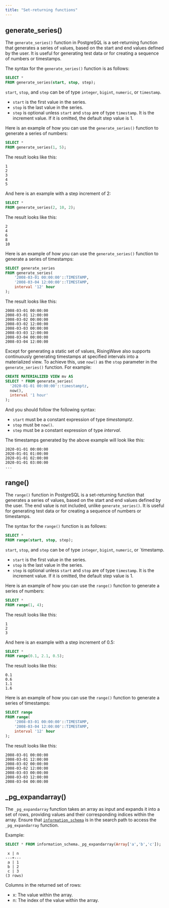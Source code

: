 ```yaml
---
title: "Set-returning functions"
---
```


## generate\_series()

The `generate_series()` function in PostgreSQL is a set-returning function that generates a series of values, based on the start and end values defined by the user. It is useful for generating test data or for creating a sequence of numbers or timestamps.

The syntax for the `generate_series()` function is as follows:

```sql
SELECT *
FROM generate_series(start, stop, step);
```

`start`, `stop`, and `step` can be of type `integer`, `bigint`, `numeric`, or `timestamp`.

* `start` is the first value in the series.
* `stop` is the last value in the series.
* `step` is optional unless `start` and `stop` are of type `timestamp`. It is the increment value. If it is omitted, the default step value is 1.

Here is an example of how you can use the `generate_series()` function to generate a series of numbers:

```sql
SELECT *
FROM generate_series(1, 5);
```

The result looks like this:

```
1
2
3
4
5
```

And here is an example with a step increment of 2:

```sql
SELECT *
FROM generate_series(2, 10, 2);
```

The result looks like this:

```
2
4
6
8
10
```

Here is an example of how you can use the `generate_series()` function to generate a series of timestamps:

```sql
SELECT generate_series
FROM generate_series(
    '2008-03-01 00:00:00'::TIMESTAMP,
    '2008-03-04 12:00:00'::TIMESTAMP,
    interval '12' hour
);
```

The result looks like this:

```
2008-03-01 00:00:00
2008-03-01 12:00:00
2008-03-02 00:00:00
2008-03-02 12:00:00
2008-03-03 00:00:00
2008-03-03 12:00:00
2008-03-04 00:00:00
2008-03-04 12:00:00
```

Except for generating a static set of values, RisingWave also supports continuously generating timestamps at specified intervals into a materialized view. To achieve this, use `now()` as the `stop` parameter in the `generate_series()` function. For example:

```sql
CREATE MATERIALIZED VIEW mv AS
SELECT * FROM generate_series(
  '2020-01-01 00:00:00'::timestamptz,
  now(),
  interval '1 hour'
);
```

And you should follow the following syntax:

* `start` must be a constant expression of type _timestamptz_.
* `stop` must be `now()`.
* `step` must be a constant expression of type _interval_.

The timestamps generated by the above example will look like this:

```
2020-01-01 00:00:00
2020-01-01 01:00:00
2020-01-01 02:00:00
2020-01-01 03:00:00
...
```

## range()

The `range()` function in PostgreSQL is a set-returning function that generates a series of values, based on the start and end values defined by the user. The end value is not included, unlike `generate_series()`. It is useful for generating test data or for creating a sequence of numbers or timestamps.

The syntax for the `range()` function is as follows:

```sql
SELECT *
FROM range(start, stop, step);
```

`start`, `stop`, and `step` can be of type `integer`, `bigint`, `numeric`, or \`timestamp.

* `start` is the first value in the series.
* `stop` is the last value in the series.
* `step` is optional unless `start` and `stop` are of type `timestamp`. It is the increment value. If it is omitted, the default step value is 1.

Here is an example of how you can use the `range()` function to generate a series of numbers:

```sql
SELECT *
FROM range(1, 4);
```

The result looks like this:

```
1
2
3
```

And here is an example with a step increment of 0.5:

```sql
SELECT *
FROM range(0.1, 2.1, 0.5);
```

The result looks like this:

```
0.1
0.6
1.1
1.6
```

Here is an example of how you can use the `range()` function to generate a series of timestamps:

```sql
SELECT range
FROM range(
    '2008-03-01 00:00:00'::TIMESTAMP,
    '2008-03-04 12:00:00'::TIMESTAMP,
    interval '12' hour
);
```

The result looks like this:

```
2008-03-01 00:00:00
2008-03-01 12:00:00
2008-03-02 00:00:00
2008-03-02 12:00:00
2008-03-03 00:00:00
2008-03-03 12:00:00
2008-03-04 00:00:00
```

## \_pg\_expandarray()

The `_pg_expandarray` function takes an array as input and expands it into a set of rows, providing values and their corresponding indices within the array. Ensure that [`information_schema`](/sql/system-catalogs/information-schema) is in the search path to access the `_pg_expandarray` function.

Example:

```sql
SELECT * FROM information_schema._pg_expandarray(Array['a','b','c']);
```

```
 x | n
---+---
 a | 1
 b | 2
 c | 3
(3 rows)
```

Columns in the returned set of rows:

* x: The value within the array.
* n: The index of the value within the array.
